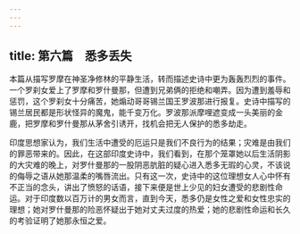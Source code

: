 ```yaml
---
---
---
```

title: 第六篇　悉多丢失
---




本篇从描写罗摩在神圣净修林的平静生活，转而描述史诗中更为轰轰烈烈的事件。一个罗刹女爱上了罗摩和罗什曼那，但遭到兄弟俩的拒绝和嘲弄。因为遭到羞辱和惩罚，这个罗刹女十分痛苦，她煽动哥哥锡兰国王罗波那进行报复。史诗中描写的锡兰居民都是形状怪异的魔鬼，能千变万化。罗波那派摩哩遮变成一头美丽的金鹿，把罗摩和罗什曼那从茅舍引诱开，找机会把无人保护的悉多劫走。

印度思想家认为，我们生活中遭受的厄运只是我们不良行为的结果；灾难是由我们的罪恶带来的。因此，在这部印度史诗中，我们看到，在那个笼罩她以后生活阴影的大灾难的晚上，对罗什曼那的一股阴恶肮脏的疑心进入悉多无瑕的心灵，不该说的侮辱之语从她那温柔的嘴唇流出。只有这一次，史诗中的这位理想女人心中怀有不正当的念头，讲出了愤怒的话语，接下来便是世上少见的妇女遭受的悲剧性命运。对于印度数以百万计的男女而言，直到今天，悉多仍是女性之爱和女性忠实的理想；她对罗什曼那的险恶怀疑出于她对丈夫过度的热爱；她的悲剧性命运和长久的考验证明了她那永恒之爱。